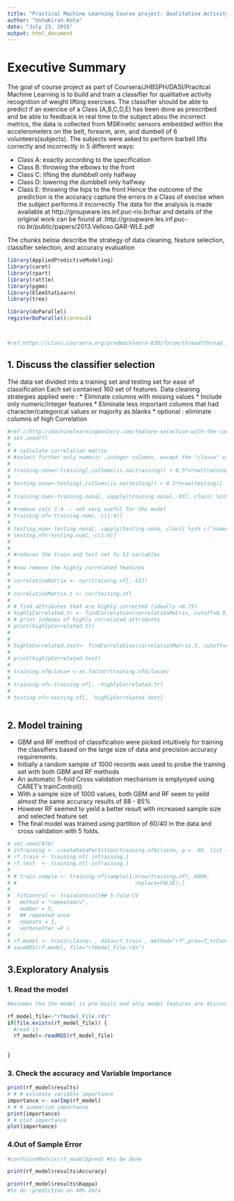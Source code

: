 ```yaml
---
title: "Practical Machine Learning Course project: Qualitative Activity Recognition - Weight Lifting Exercises "
author: "UshaKiran.Kota"
date: "July 23, 2015"
output: html_document
---
```

# Executive Summary
The goal of course project as part of Coursera/JHBSPH/DASI/Pracitcal Machine Learning is to build and train a classifier for qualitative activity recognition of weight lifting exercises. The classifier should be able to predict if an exercise of a Class (A,B,C,D,E) has been done as prescribed and be able to feedback in real time to the subject abou the incorrect metrics, the data is collected from MSKinetic sensors embedded within the accelerometers on the belt, forearm, arm, and dumbell of 6 volunteers(subjects). The subjects were asked to perform barbell lifts correctly and incorrectly in 5 different ways:

- Class A: exactly according to the specification
- Class B: throwing the elbows to the front
- Class C: lifting the dumbbell only halfway
- Class D: lowering the dumbbell only halfway
- Class E: throwing the hips to the front
Hence the outcome of the prediction is the accuracy capture the errors in a Class of execise when the subject performs it incorrectly
The data for the analysis is made available at http://groupware.les.inf.puc-rio.br/har and details of the original work can be found at :http://groupware.les.inf.puc-rio.br/public/papers/2013.Velloso.QAR-WLE.pdf

The chunks below describe the strategy of data cleaning, feature selection, classifier selection, and accuracy evaluation
```r
library(AppliedPredictiveModeling)
library(caret)
library(rpart)
library(rattle)
library(pgmm)
library(ElemStatLearn)
library(tree)

library(doParallel)
registerDoParallel(cores=2)



#ref:https://class.coursera.org/predmachlearn-030/forum/thread?thread_id=25


```
## 1. Discuss the classifier selection
The data set divided into a training set and testing set for ease of classification
Each set contained 160 set of features. Data cleaning strategies applied were :
* Eliminate columns with missing values
* Include only numeric/integer features
* Eliminate less important columns that had character/categorical values or majority as blanks
* optional : eliminate columns of high Correlation


```r
#ref://http://machinelearningmastery.com/feature-selection-with-the-caret-r-package/
# set.seed(7)
# 
# # calculate correlation matrix
# #select further only numeric ,integer columns, except the "classe" variable
# 
# training.nona<-training[,colSums(is.na(training)) < 0.5*nrow(training)]
# 
# testing.nona<-testing[,colSums(is.na(testing)) < 0.5*nrow(testing)]
# 
# training.num<-training.nona[, sapply(training.nona[,-93], class) %in% c('numeric', 'integer')]
# 
# #remove cols 1:4 -- not very useful for the model
# training.nf<-training.num[,-c(1:4)]
# 
# testing.num<-testing.nona[, sapply(testing.nona, class) %in% c('numeric', 'integer')]
# testing.nf<-testing.num[,-c(1:4)]
# 
# 
# #reduces the train and test set to 53 variables
# 
# #now remove the highly correlated features
# 
# correlationMatrix <- cor(training.nf[,-53])
# 
# correlationMatrix.t <- cor(testing.nf)
# 
# # find attributes that are highly corrected (ideally >0.75)
# highlyCorrelated.tr <- findCorrelation(correlationMatrix, cutoff=0.9)
# # print indexes of highly correlated attributes
# print(highlyCorrelated.tr)
# 
# 
# highlyCorrelated.test<- findCorrelation(correlationMatrix.t, cutoff=0.9)
# 
# print(highlyCorrelated.test)
# 
# training.nf$classe <-as.factor(training.nf$classe)
# 
# training.nf<-training.nf[, -highlyCorrelated.tr]
# 
# testing.nf<-testing.nf[, -highlyCorrelated.test]



```
## 2. Model training
* GBM and RF method of classification were picked intuitively for training the classifiers based on the large size of data and precision accuracy requirements.
* Initially a random sample of 1000 records was used to probe the training set with both GBM and RF methods
* An automatic 5-fold Cross validation mechanism is emplyoyed using CARET's trainControl()
* With a sample size of 1000 values, both GBM and RF seem to yeild almost the same accuracy results of 88 - 85%
* However RF seemed to yeild a better result with increased sample size and selected feature set
* The final model was trained using partition of 60/40 in the data and cross validation with 5 folds. 

```r

# set.seed(876)
# inTraining <- createDataPartition(training.nf$classe, p = .60, list = FALSE)
# rf.train <- training.nf[ inTraining,]
# rf.test  <- training.nf[-inTraining,]
# 
# # train.sample <- training.nf[sample(1:nrow(training.nf), 6000,
# #                                      replace=FALSE),]
# 
#  fitControl <- trainControl(## 5-fold CV
#   method = "repeatedcv",
#   number = 5,
#   ## repeated once
#   repeats = 1,
#   verboseIter =F )
#  
# rf.model <- train(classe~., data=rf.train , method="rf",prox=T,trControl=fitControl)
# saveRDS(rf.model, file="rfmodel_File.rds")

```

## 3.Exploratory Analysis
### 1. Read the model
```r
#Assumes tha the model is pre-built and only model features are discussed here and files are in the user's working directory

rf_model_file<-"rfmodel_File.rds"
if(file.exists(rf_model_file)) {
  #read it
  rf_model<-readRDS(rf_model_file)
  
  
}
```

### 3. Check the accuracy and Variable Importance
```r

print(rf_model$results)
# # # estimate variable importance
importance <- varImp(rf_model)
# # # summarize importance
print(importance)
# # plot importance
plot(importance)

```


### 4.Out of Sample Error

```r
#confusionMatrix(rf_model$pred) #to be done

print(rf_model$results$Accuracy)

print(rf_model$results$Kappa)
#to do :prediction on 40% data



```